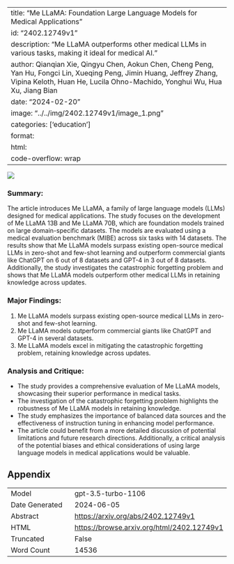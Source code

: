 
---
title: "Me LLaMA: Foundation Large Language Models for Medical Applications"
id: "2402.12749v1"
description: "Me LLaMA outperforms other medical LLMs in various tasks, making it ideal for medical AI."
author: Qianqian Xie, Qingyu Chen, Aokun Chen, Cheng Peng, Yan Hu, Fongci Lin, Xueqing Peng, Jimin Huang, Jeffrey Zhang, Vipina Keloth, Huan He, Lucila Ohno-Machido, Yonghui Wu, Hua Xu, Jiang Bian
date: "2024-02-20"
image: "../../img/2402.12749v1/image_1.png"
categories: ['education']
format:
  html:
    code-overflow: wrap
---

![](../../img/2402.12749v1/image_1.png)

### Summary:
The article introduces Me LLaMA, a family of large language models (LLMs) designed for medical applications. The study focuses on the development of Me LLaMA 13B and Me LLaMA 70B, which are foundation models trained on large domain-specific datasets. The models are evaluated using a medical evaluation benchmark (MIBE) across six tasks with 14 datasets. The results show that Me LLaMA models surpass existing open-source medical LLMs in zero-shot and few-shot learning and outperform commercial giants like ChatGPT on 6 out of 8 datasets and GPT-4 in 3 out of 8 datasets. Additionally, the study investigates the catastrophic forgetting problem and shows that Me LLaMA models outperform other medical LLMs in retaining knowledge across updates.

### Major Findings:
1. Me LLaMA models surpass existing open-source medical LLMs in zero-shot and few-shot learning.
2. Me LLaMA models outperform commercial giants like ChatGPT and GPT-4 in several datasets.
3. Me LLaMA models excel in mitigating the catastrophic forgetting problem, retaining knowledge across updates.

### Analysis and Critique:
- The study provides a comprehensive evaluation of Me LLaMA models, showcasing their superior performance in medical tasks.
- The investigation of the catastrophic forgetting problem highlights the robustness of Me LLaMA models in retaining knowledge.
- The study emphasizes the importance of balanced data sources and the effectiveness of instruction tuning in enhancing model performance.
- The article could benefit from a more detailed discussion of potential limitations and future research directions. Additionally, a critical analysis of the potential biases and ethical considerations of using large language models in medical applications would be valuable.

## Appendix

|          |          |
|----------|----------|
| Model     | gpt-3.5-turbo-1106       |
| Date Generated     | 2024-06-05       |
| Abstract | [https://arxiv.org/abs/2402.12749v1](https://arxiv.org/abs/2402.12749v1)        |
| HTML     | [https://browse.arxiv.org/html/2402.12749v1](https://browse.arxiv.org/html/2402.12749v1)       |
| Truncated       | False       |
| Word Count       | 14536       |